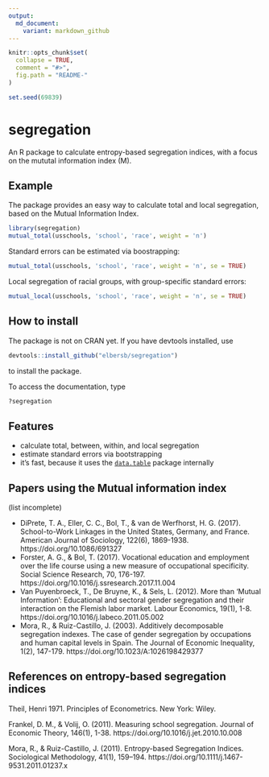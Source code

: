 ```yaml
---
output:
  md_document:
    variant: markdown_github
---
```


<!-- README.md is generated from README.Rmd. Please edit that file -->

```r
knitr::opts_chunk$set(
  collapse = TRUE,
  comment = "#>",
  fig.path = "README-"
)

set.seed(69839)
```

# segregation

An R package to calculate entropy-based segregation indices, with a focus
on the mututal information index (M).

## Example

The package provides an easy way to calculate total and local segregation, based on the Mutual Information Index.

```r
library(segregation)
mutual_total(usschools, 'school', 'race', weight = 'n')
```

Standard errors can be estimated via boostrapping:

```r
mutual_total(usschools, 'school', 'race', weight = 'n', se = TRUE)
```

Local segregation of racial groups, with group-specific standard errors:

```r
mutual_local(usschools, 'school', 'race', weight = 'n', se = TRUE)
```

## How to install

The package is not on CRAN yet. If you have devtools installed, use

```r
devtools::install_github("elbersb/segregation") 
```

to install the package.

To access the documentation, type

```r
?segregation
```

## Features

- calculate total, between, within, and local segregation
- estimate standard errors via bootstrapping
- it's fast, because it uses the [`data.table`](https://github.com/Rdatatable/data.table/wiki) package internally

## Papers using the Mutual information index

(list incomplete)

- DiPrete, T. A., Eller, C. C., Bol, T., & van de Werfhorst, H. G. (2017). School-to-Work Linkages in the United States, Germany, and France. American Journal of Sociology, 122(6), 1869-1938. https://doi.org/10.1086/691327
- Forster, A. G., & Bol, T. (2017). Vocational education and employment over the life course using a new measure of occupational specificity. Social Science Research, 70, 176-197. https://doi.org/10.1016/j.ssresearch.2017.11.004
- Van Puyenbroeck, T., De Bruyne, K., & Sels, L. (2012). More than ‘Mutual Information’: Educational and sectoral gender segregation and their interaction on the Flemish labor market. Labour Economics, 19(1), 1-8. https://doi.org/10.1016/j.labeco.2011.05.002
- Mora, R., & Ruiz-Castillo, J. (2003). Additively decomposable segregation indexes. The case of gender segregation by occupations and human capital levels in Spain. The Journal of Economic Inequality, 1(2), 147-179. https://doi.org/10.1023/A:1026198429377


## References on entropy-based segregation indices

Theil, Henri 1971. Principles of Econometrics. New York: Wiley.

Frankel, D. M., & Volij, O. (2011). Measuring school segregation. Journal of Economic Theory, 146(1), 1-38. https://doi.org/10.1016/j.jet.2010.10.008

Mora, R., & Ruiz-Castillo, J. (2011). Entropy-based Segregation Indices. Sociological Methodology, 41(1), 159–194. https://doi.org/10.1111/j.1467-9531.2011.01237.x
